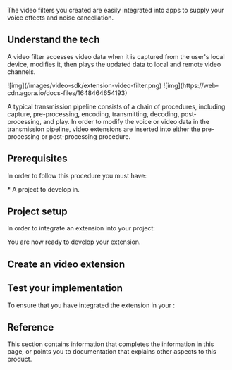 


The video filters you created are easily integrated into apps to supply your voice effects and noise cancellation.

<NoExtensions />
<PlatformWrapper notAllowed="flutter">
<PlatformWrapper notAllowed="react-native">

## Understand the tech

A video filter accesses video data when it is captured from the user's local device, modifies it, then plays the updated data to local and remote video channels.

<PlatformWrapper notAllowed="web">
![img](/images/video-sdk/extension-video-filter.png)
</PlatformWrapper>

<PlatformWrapper platform="web">
![img](https://web-cdn.agora.io/docs-files/1648464654193)
</PlatformWrapper>

A typical transmission pipeline consists of a chain of procedures, including capture, pre-processing, encoding, transmitting, decoding, post-processing, and play. In order to modify the voice or video data in the transmission pipeline, video extensions are inserted into either the pre-processing or post-processing procedure.


## Prerequisites

In order to follow this procedure you must have:

<Prerequisites />
* A project to develop in.

## Project setup

In order to integrate an extension into your project:

<ProjectSetup />

You are now ready to develop your extension.

## Create an video extension

<ProjectImplimentation />

## Test your implementation

To ensure that you have integrated the extension in your <Vpl k="CLIENT" />:

<ProjectTest />

## Reference

This section contains information that completes the information in this page, or points you to documentation that explains other aspects to this product.

<Reference />
</PlatformWrapper>
</PlatformWrapper>